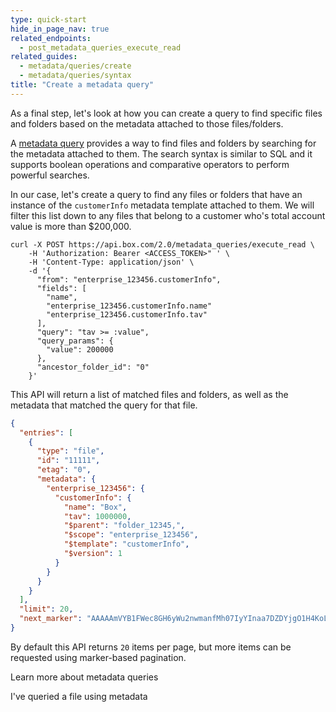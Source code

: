 ```yaml
---
type: quick-start
hide_in_page_nav: true
related_endpoints:
  - post_metadata_queries_execute_read
related_guides:
  - metadata/queries/create
  - metadata/queries/syntax
title: "Create a metadata query"
---
```

As a final step, let's look at how you can create a query to find specific files
and folders based on the metadata attached to those files/folders.

A [metadata query][query] provides a way to find files and
folders by searching for the metadata attached to them. The search syntax
is similar to SQL and it supports boolean operations and comparative operators
to perform powerful searches.

In our case, let's create a query to find any files or folders that have an
instance of the `customerInfo` metadata template attached to them. We will
filter this list down to any files that belong to a customer who's total account
value is more than $200,000.

<Tabs>
  <Tab title='cURL'>

```curl
curl -X POST https://api.box.com/2.0/metadata_queries/execute_read \
    -H 'Authorization: Bearer <ACCESS_TOKEN>" ' \
    -H 'Content-Type: application/json' \
    -d '{
      "from": "enterprise_123456.customerInfo",
      "fields": [
        "name",
        "enterprise_123456.customerInfo.name"
        "enterprise_123456.customerInfo.tav"
      ],
      "query": "tav >= :value",
      "query_params": {
        "value": 200000
      },
      "ancestor_folder_id": "0"
    }'
```

  </Tab>
</Tabs>

This API will return a list of matched files and folders, as well as the
metadata that matched the query for that file.

```json
{
  "entries": [
    {
      "type": "file",
      "id": "11111",
      "etag": "0",
      "metadata": {
        "enterprise_123456": {
          "customerInfo": {
            "name": "Box",
            "tav": 1000000,
            "$parent": "folder_12345,",
            "$scope": "enterprise_123456",
            "$template": "customerInfo",
            "$version": 1
          }
        }
      }
    }
  ],
  "limit": 20,
  "next_marker": "AAAAAmVYB1FWec8GH6yWu2nwmanfMh07IyYInaa7DZDYjgO1H4KoLW29vPlLY173OKsci6h6xGh61gG73gnaxoS+o0BbI1/h6le6cikjlupVhASwJ2Cj0tOD9wlnrUMHHw3/ISf+uuACzrOMhN6d5fYrbidPzS6MdhJOejuYlvsg4tcBYzjauP3+VU51p77HFAIuObnJT0ff"
}
```

By default this API returns `20` items per page, but more items can be requested
using marker-based pagination.

<CTA to='g://metadata/queries'>
  Learn more about metadata queries
</CTA>

<Next>I've queried a file using metadata</Next>

[query]: g://metadata/queries
